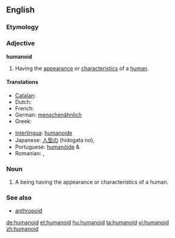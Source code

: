 {{wikipedia}}
==English==
===Etymology===
{{suffix|human|oid}}

===Adjective===
'''humanoid'''

# Having the [[appearance]] or [[characteristics]] of a [[human]].

====Translations====
{{trans-top|humanoid}}
* [[Catalan]]: {{t|ca|humanoide|m|f}}
* Dutch: {{t-|nl|humanoïde|m}}
* French: {{t+|fr|humanoïde|m}}
* German: [[menschenähnlich]]
* Greek: {{t|el|ανθρωποειδής|m|tr=anthropoeidís|sc=Grek}}
{{trans-mid}}
* [[Interlingua]]: [[humanoide]]
* Japanese: [[人型の]] (hidogata no),  {{t-|ja|擬人化}}
* Portuguese: [[humanóide]] {{m}} & {{f}}
* Romanian: {{t|ro|umanoid|m}}, {{t|ro|umanoidă|f}}
{{trans-bottom}}

===Noun===
{{en-noun}}

# A being having the appearance or characteristics of a human.

===See also===
*[[anthropoid]]

[[de:humanoid]]
[[et:humanoid]]
[[hu:humanoid]]
[[ta:humanoid]]
[[vi:humanoid]]
[[zh:humanoid]]